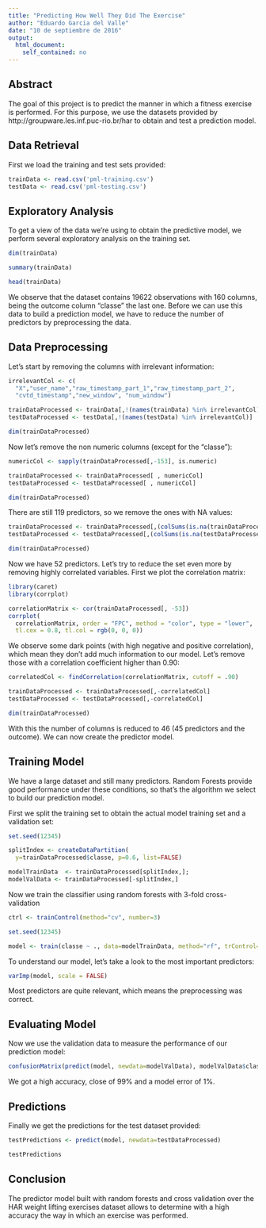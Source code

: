 ```yaml
---
title: "Predicting How Well They Did The Exercise"
author: "Eduardo Garcia del Valle"
date: "10 de septiembre de 2016"
output: 
  html_document: 
    self_contained: no
---
```


## Abstract

The goal of this project is to predict the manner in which a fitness exercise is 
performed. For this purpose, we use the datasets provided by 
http://groupware.les.inf.puc-rio.br/har to obtain and test a prediction model.

## Data Retrieval

First we load the training and test sets provided:

```r
trainData <- read.csv('pml-training.csv')
testData <- read.csv('pml-testing.csv')
```

## Exploratory Analysis

To get a view of the data we're using to obtain the predictive model, we perform
several exploratory analysis on the training set.

```r
dim(trainData)
```

```r
summary(trainData)

head(trainData)
```

We observe that the dataset contains 19622 observations with 160 columns, 
being the outcome column "classe" the last one. Before we can use this data to 
build a prediction model, we have to reduce the number of predictors by 
preprocessing the data.

## Data Preprocessing

Let's start by removing the columns with irrelevant information:

```r
irrelevantCol <- c(
  "X","user_name","raw_timestamp_part_1","raw_timestamp_part_2",
  "cvtd_timestamp","new_window", "num_window")

trainDataProcessed <- trainData[,!(names(trainData) %in% irrelevantCol)]
testDataProcessed <- testData[,!(names(testData) %in% irrelevantCol)]

dim(trainDataProcessed)
```

Now let's remove the non numeric columns (except for the "classe"):

```r
numericCol <- sapply(trainDataProcessed[,-153], is.numeric)

trainDataProcessed <- trainDataProcessed[ , numericCol]
testDataProcessed <- testDataProcessed[ , numericCol]

dim(trainDataProcessed)
```

There are still 119 predictors, so we remove the ones with NA values:

```r
trainDataProcessed <- trainDataProcessed[,(colSums(is.na(trainDataProcessed)) == 0)]
testDataProcessed <- testDataProcessed[,(colSums(is.na(testDataProcessed)) == 0)]

dim(trainDataProcessed)
```

Now we have 52 predictors. Let's try to reduce the set even more by removing
highly correlated variables. First we plot the correlation matrix:

```r
library(caret)
library(corrplot)
```

```r
correlationMatrix <- cor(trainDataProcessed[, -53])
corrplot(
  correlationMatrix, order = "FPC", method = "color", type = "lower", 
  tl.cex = 0.8, tl.col = rgb(0, 0, 0))
```

We observe some dark points (with high negative and positive correlation), which 
mean they don't add much information to our model. Let's remove those with a
correlation coefficient higher than 0.90:

```r
correlatedCol <- findCorrelation(correlationMatrix, cutoff = .90)

trainDataProcessed <- trainDataProcessed[,-correlatedCol]
testDataProcessed <- testDataProcessed[,-correlatedCol]

dim(trainDataProcessed)
```

With this the number of columns is reduced to 46 (45 predictors and the 
outcome). We can now create the predictor model.


## Training Model

We have a large dataset and still many predictors. Random Forests provide good
performance under these conditions, so that's the algorithm we select to build
our prediction model.

First we split the training set to obtain the actual model training set and a 
validation set:

```r
set.seed(12345)

splitIndex <- createDataPartition(
  y=trainDataProcessed$classe, p=0.6, list=FALSE)

modelTrainData  <- trainDataProcessed[splitIndex,]; 
modelValData <- trainDataProcessed[-splitIndex,]

```

Now we train the classifier using random forests with 3-fold cross-validation

```r
ctrl <- trainControl(method="cv", number=3)

set.seed(12345)

model <- train(classe ~ ., data=modelTrainData, method="rf", trControl=ctrl)
```

To understand our model, let's take a look to the most important predictors:

```r
varImp(model, scale = FALSE)
```

Most predictors are quite relevant, which means the preprocessing was correct.

## Evaluating Model

Now we use the validation data to measure the performance of our prediction 
model:

```r
confusionMatrix(predict(model, newdata=modelValData), modelValData$classe)
```

We got a high accuracy, close of 99% and a model error of 1%.

## Predictions

Finally we get the predictions for the test dataset provided:

```r
testPredictions <- predict(model, newdata=testDataProcessed)

testPredictions
```

## Conclusion

The predictor model built with random forests and cross validation over the 
HAR weight lifting exercises dataset allows to determine with a high accuracy 
the way in which an exercise was performed.

